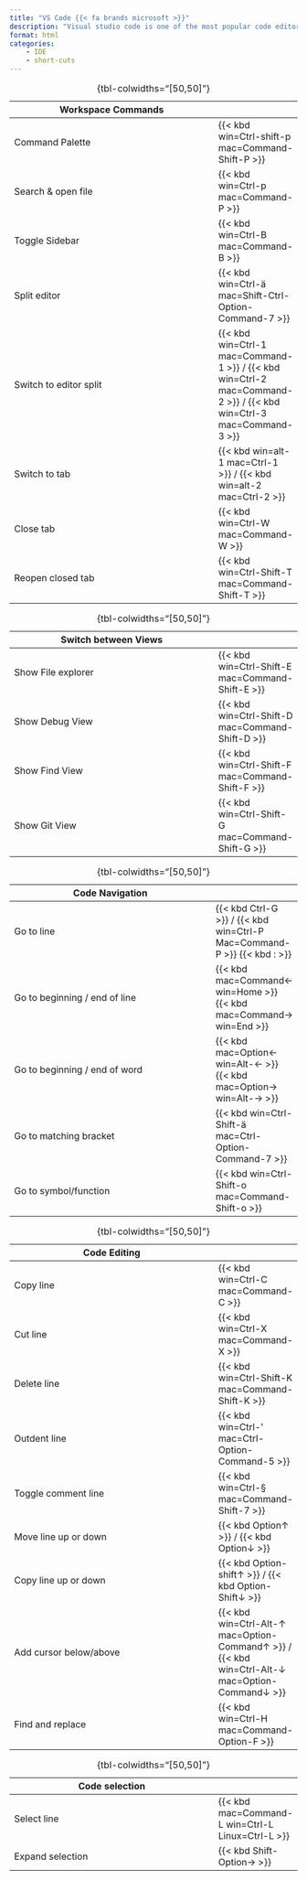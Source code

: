 ```yaml
---
title: "VS Code {{< fa brands microsoft >}}"
description: "Visual studio code is one of the most popular code editors."
format: html
categories:
    - IDE
    - short-cuts
---
```




Workspace Commands       | 
-------------------------|-----
Command Palette          | {{< kbd win=Ctrl-shift-p mac=Command-Shift-P >}}
Search & open file       | {{< kbd win=Ctrl-p mac=Command-P >}}
Toggle Sidebar           | {{< kbd win=Ctrl-B mac=Command-B >}}
Split editor             | {{< kbd win=Ctrl-ä mac=Shift-Ctrl-Option-Command-7 >}}
Switch to editor split   | {{< kbd win=Ctrl-1 mac=Command-1 >}} / {{< kbd win=Ctrl-2 mac=Command-2 >}} / {{< kbd win=Ctrl-3 mac=Command-3 >}}
Switch to tab            | {{< kbd win=alt-1 mac=Ctrl-1 >}} / {{< kbd win=alt-2 mac=Ctrl-2 >}}
Close tab                | {{< kbd win=Ctrl-W mac=Command-W >}}
Reopen closed tab        | {{< kbd win=Ctrl-Shift-T mac=Command-Shift-T >}}

:  {tbl-colwidths="[50,50]"}

Switch between Views     |
-------------------------|-----
Show File explorer       | {{< kbd win=Ctrl-Shift-E mac=Command-Shift-E >}}
Show Debug View          | {{< kbd win=Ctrl-Shift-D mac=Command-Shift-D >}}
Show Find View           | {{< kbd win=Ctrl-Shift-F mac=Command-Shift-F >}}
Show Git View            | {{< kbd win=Ctrl-Shift-G mac=Command-Shift-G >}}

:  {tbl-colwidths="[50,50]"}

Code Navigation                | 
-------------------------------|-----
Go to line                     | {{< kbd Ctrl-G >}} / {{< kbd win=Ctrl-P Mac=Command-P >}} {{< kbd : >}}
Go to beginning / end of line  | {{< kbd mac=Command&larr; win=Home >}} {{< kbd mac=Command&rarr; win=End >}}
Go to beginning / end of word  | {{< kbd mac=Option&larr; win=Alt-&larr; >}} {{< kbd mac=Option&rarr; win=Alt-&rarr; >}}
Go to matching bracket         | {{< kbd win=Ctrl-Shift-ä mac=Ctrl-Option-Command-7 >}}
Go to symbol/function          | {{< kbd win=Ctrl-Shift-o mac=Command-Shift-o >}}
    
:  {tbl-colwidths="[50,50]"}

Code Editing             | 
-------------------------|-----
Copy line                | {{< kbd win=Ctrl-C mac=Command-C  >}}
Cut line                 | {{< kbd win=Ctrl-X mac=Command-X  >}}
Delete line              | {{< kbd win=Ctrl-Shift-K mac=Command-Shift-K  >}}
Outdent line             | {{< kbd win=Ctrl-' mac=Ctrl-Option-Command-5  >}}
Toggle comment line      | {{< kbd win=Ctrl-§ mac=Command-Shift-7 >}}
Move line up or down     | {{< kbd Option&uarr; >}} / {{< kbd Option&darr; >}}
Copy line up or down     | {{< kbd Option-shift&uarr; >}} / {{< kbd Option-Shift&darr; >}}
Add cursor below/above   | {{< kbd win=Ctrl-Alt-&uarr; mac=Option-Command&uarr; >}} / {{< kbd win=Ctrl-Alt-&darr; mac=Option-Command&darr; >}}
Find and replace         | {{< kbd win=Ctrl-H mac=Command-Option-F >}}

:  {tbl-colwidths="[50,50]"}

Code selection           | 
-------------------------|-----
Select line          | {{< kbd mac=Command-L win=Ctrl-L Linux=Ctrl-L >}}
Expand selection     | {{< kbd Shift-Option&rarr; >}}

:  {tbl-colwidths="[50,50]"}
